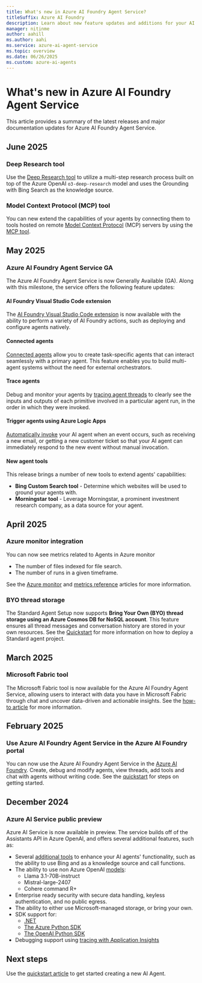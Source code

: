 ```yaml
---
title: What's new in Azure AI Foundry Agent Service?
titleSuffix: Azure AI Foundry
description: Learn about new feature updates and additions for your AI Agents.
manager: nitinme
author: aahill
ms.author: aahi
ms.service: azure-ai-agent-service
ms.topic: overview
ms.date: 06/26/2025
ms.custom: azure-ai-agents
---
```


# What's new in Azure AI Foundry Agent Service

This article provides a summary of the latest releases and major documentation updates for Azure AI Foundry Agent Service.

## June 2025

### Deep Research tool

Use the [Deep Research tool](./how-to/tools/deep-research.md) to utilize a multi-step research process built on top of the Azure OpenAI `o3-deep-research` model and uses the Grounding with Bing Search as the knowledge source.

### Model Context Protocol (MCP) tool

You can new extend the capabilities of your agents by connecting them to tools hosted on remote [Model Context Protocol](https://modelcontextprotocol.io/introduction) (MCP) servers by using the [MCP tool](./how-to/tools/model-context-protocol.md). 

## May 2025

### Azure AI Foundry Agent Service GA

The Azure AI Foundry Agent Service is now Generally Available (GA). Along with this milestone, the service offers the following feature updates:

#### AI Foundry Visual Studio Code extension

The [AI Foundry Visual Studio Code extension](../../ai-foundry/how-to/develop/vs-code-agents.md?context=/azure/ai-services/agents/context/context) is now available with the ability to perform a variety of AI Foundry actions, such as deploying and configure agents natively.

#### Connected agents

[Connected agents](how-to\connected-agents.md) allow you to create task-specific agents that can interact seamlessly with a primary agent. This feature enables you to build multi-agent systems without the need for external orchestrators.

#### Trace agents

Debug and monitor your agents by [tracing agent threads](concepts\tracing.md) to clearly see the inputs and outputs of each primitive involved in a particular agent run, in the order in which they were invoked. 

#### Trigger agents using Azure Logic Apps 

[Automatically invoke](how-to\triggers.md) your AI agent when an event occurs, such as receiving a new email, or getting a new customer ticket so that your AI agent can immediately respond to the new event without manual invocation.

#### New agent tools

This release brings a number of new tools to extend agents' capabilities:

* **Bing Custom Search tool** - Determine which websites will be used to ground your agents with. 
* **Morningstar tool** - Leverage Morningstar, a prominent investment research company, as a data source for your agent. 

## April 2025

### Azure monitor integration

You can now see metrics related to Agents in Azure monitor
* The number of files indexed for file search.
* The number of runs in a given timeframe.

See the [Azure monitor](./how-to/metrics.md) and [metrics reference](./reference/monitor-service.md) articles for more information.

### BYO thread storage
The Standard Agent Setup now supports **Bring Your Own (BYO) thread storage using an Azure Cosmos DB for NoSQL account**. This feature ensures all thread messages and conversation history are stored in your own resources. See the [Quickstart](quickstart.md) for more information on how to deploy a Standard agent project.


## March 2025

### Microsoft Fabric tool

The Microsoft Fabric tool is now available for the Azure AI Foundry Agent Service, allowing users to interact with data you have in Microsoft Fabric through chat and uncover data-driven and actionable insights. See the [how-to article](how-to\tools\fabric.md) for more information.

## February 2025

### Use Azure AI Foundry Agent Service in the Azure AI Foundry portal

You can now use the Azure AI Foundry Agent Service in the [Azure AI Foundry](https://ai.azure.com/?cid=learnDocs). Create, debug and modify agents, view threads, add tools and chat with agents without writing code. See the [quickstart](quickstart.md?pivots=ai-foundry) for steps on getting started. 

## December 2024

### Azure AI Service public preview

Azure AI Service is now available in preview. The service builds off of the Assistants API in Azure OpenAI, and offers several additional features, such as:

* Several [additional tools](how-to\tools\overview.md) to enhance your AI agents' functionality, such as the ability to use Bing and as a knowledge source and call functions. 
* The ability to use non Azure OpenAI [models](concepts\model-region-support.md): 
    * Llama 3.1-70B-instruct
    * Mistral-large-2407    
    * Cohere command R+
* Enterprise ready security with secure data handling, keyless authentication, and no public egress.
* The ability to either use Microsoft-managed storage, or bring your own.
* SDK support for:
    * [.NET](quickstart.md?pivots=programming-language-csharp) 
    * [The Azure Python SDK](quickstart.md?pivots=programming-language-python-azure)  
    * [The OpenAI Python SDK](quickstart.md?pivots=programming-language-python-openai)   
* Debugging support using [tracing with Application Insights](concepts\tracing.md)

## Next steps

Use the [quickstart article](quickstart.md) to get started creating a new AI Agent.

